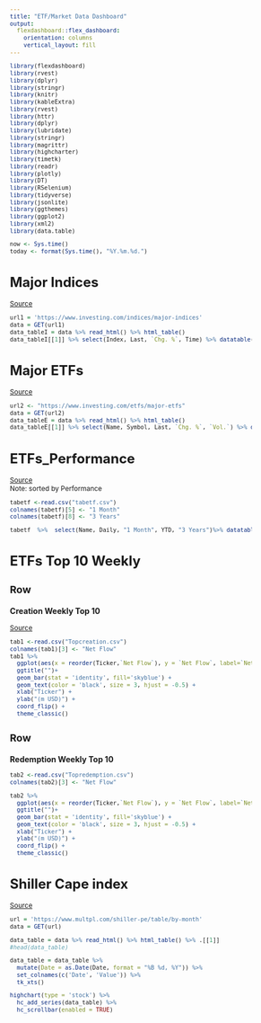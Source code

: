 ```yaml
---
title: "ETF/Market Data Dashboard"
output: 
  flexdashboard::flex_dashboard:
    orientation: columns
    vertical_layout: fill
---
```

<style type="text/css">
  body{
  font-size: 9pt;
}
</style>

```r
library(flexdashboard)
library(rvest)
library(dplyr)
library(stringr)
library(knitr)
library(kableExtra)
library(rvest)
library(httr)
library(dplyr)
library(lubridate)
library(stringr)
library(magrittr)
library(highcharter)
library(timetk)
library(readr)
library(plotly)
library(DT)
library(RSelenium)
library(tidyverse)
library(jsonlite)
library(ggthemes)
library(ggplot2)
library(xml2)
library(data.table) 

now <- Sys.time()
today <- format(Sys.time(), "%Y.%m.%d.")
```
Major Indices
===
[Source](https://www.investing.com/)
```r
url1 = 'https://www.investing.com/indices/major-indices'
data = GET(url1)
data_tableI = data %>% read_html() %>% html_table()
data_tableI[[1]] %>% select(Index, Last, `Chg. %`, Time) %>% datatable()

```

Major ETFs
===
[Source](https://www.investing.com/)
```r
url2 <- "https://www.investing.com/etfs/major-etfs"
data = GET(url2)
data_tableE = data %>% read_html() %>% html_table()
data_tableE[[1]] %>% select(Name, Symbol, Last, `Chg. %`, `Vol.`) %>% datatable()
```

ETFs_Performance
===
[Source](https://www.investing.com/etfs/major-etfs)
<br>
Note: sorted by Performance
<br>

```r
tabetf <-read.csv("tabetf.csv")
colnames(tabetf)[5] <- "1 Month"
colnames(tabetf)[8] <- "3 Years"

tabetf  %>%  select(Name, Daily, "1 Month", YTD, "3 Years")%>% datatable()
```

ETFs Top 10 Weekly
===
Row {data-width=500}
-----------------------------------------------------------------
### Creation Weekly Top 10
[Source](https://www.etf.com/etfanalytics/etf-fund-flows-tool)
<br>
```r
tab1 <-read.csv("Topcreation.csv")
colnames(tab1)[3] <- "Net Flow"
tab1 %>%
  ggplot(aes(x = reorder(Ticker,`Net Flow`), y = `Net Flow`, label=`Net Flow`)) + 
  ggtitle("")+
  geom_bar(stat = 'identity', fill='skyblue') +
  geom_text(color = 'black', size = 3, hjust = -0.5) +
  xlab("Ticker") +
  ylab("(m USD)") +
  coord_flip() + 
  theme_classic()
```

Row {data-width=500}
-----------------------------------------------------------------
### Redemption Weekly Top 10
```r
tab2 <-read.csv("Topredemption.csv")
colnames(tab2)[3] <- "Net Flow"

tab2 %>% 
  ggplot(aes(x = reorder(Ticker,`Net Flow`), y = `Net Flow`, label=`Net Flow`)) + 
  ggtitle("")+
  geom_bar(stat = 'identity', fill='skyblue') +
  geom_text(color = 'black', size = 3, hjust = -0.5) +
  xlab("Ticker") +
  ylab("(m USD)") +
  coord_flip() + 
  theme_classic()
```

Shiller Cape index
===
[Source](https://www.multpl.com/)
```r
url = 'https://www.multpl.com/shiller-pe/table/by-month'
data = GET(url)

data_table = data %>% read_html() %>% html_table() %>% .[[1]]
#head(data_table)

data_table = data_table %>%
  mutate(Date = as.Date(Date, format = "%B %d, %Y")) %>%
  set_colnames(c('Date', 'Value')) %>%
  tk_xts()

highchart(type = 'stock') %>%
  hc_add_series(data_table) %>%
  hc_scrollbar(enabled = TRUE)

```